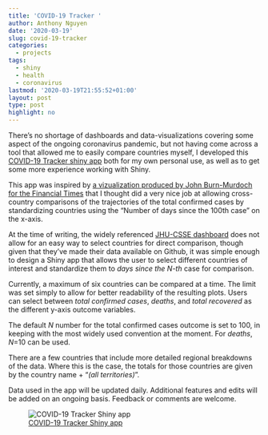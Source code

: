 ```yaml
---
title: 'COVID-19 Tracker '
author: Anthony Nguyen
date: '2020-03-19'
slug: covid-19-tracker
categories:
  - projects
tags:
  - shiny
  - health
  - coronavirus
lastmod: '2020-03-19T21:55:52+01:00'
layout: post
type: post
highlight: no
---
```

There's no shortage of dashboards and data-visualizations covering some aspect of the ongoing coronavirus pandemic, but not having come across a tool that allowed me to easily compare countries myself, I developed this [COVID-19 Tracker shiny app](https://mentalbreaks.shinyapps.io/covid19/) both for my own personal use, as well as to get some more experience working with Shiny.

This app was inspired by [a vizualization produced by John Burn-Murdoch for the Financial Times](https://twitter.com/jburnmurdoch/status/1237737352879112194) that I thought did a very nice job at allowing cross-country comparisons of the trajectories of the total confirmed cases by standardizing countries using the "Number of days since the 100th case" on the x-axis.

At the time of writing, the widely referenced [JHU-CSSE dashboard](https://coronavirus.jhu.edu/map.html) does not allow for an easy way to select countries for direct comparison, though given that they've made their data available on Github, it was simple enough to design a Shiny app that allows the user to select different countries of interest and standardize them to *days since the N-th* case for comparison.

Currently, a maximum of six countries can be compared at a time. The limit was set simply to allow for better readability of the resulting plots. Users can select between *total confirmed cases*, *deaths*, and *total recovered* as the different y-axis outcome variables. 

The default *N* number for the total confirmed cases outcome is set to 100, in keeping with the most widely used convention at the moment. For *deaths*, *N*=10 can be used.  
 
There are a few countries that include more detailed regional breakdowns of the data. Where this is the case, the totals for those countries are given by the country name + "*(all territories)*".

Data used in the app will be updated daily. Additional features and edits will be added on an ongoing basis. Feedback or comments are welcome.

![[COVID-19 Tracker Shiny app](https://mentalbreaks.shinyapps.io/covid19/)](/posts/2020-03-19-covid-19-tracker_files/screencap_logconfirmed_20200319.png)


